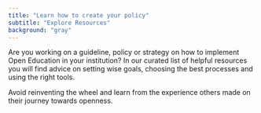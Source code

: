 ```yaml
---
title: "Learn how to create your policy"
subtitle: "Explore Resources"
background: "gray"
---
```


Are you working on a guideline, policy or strategy on how to implement Open Education in your institution?
In our curated list of helpful resources you will find advice on setting wise goals, choosing the best
processes and using the right tools.

Avoid reinventing the wheel and learn from the experience others made on their journey towards openness.
